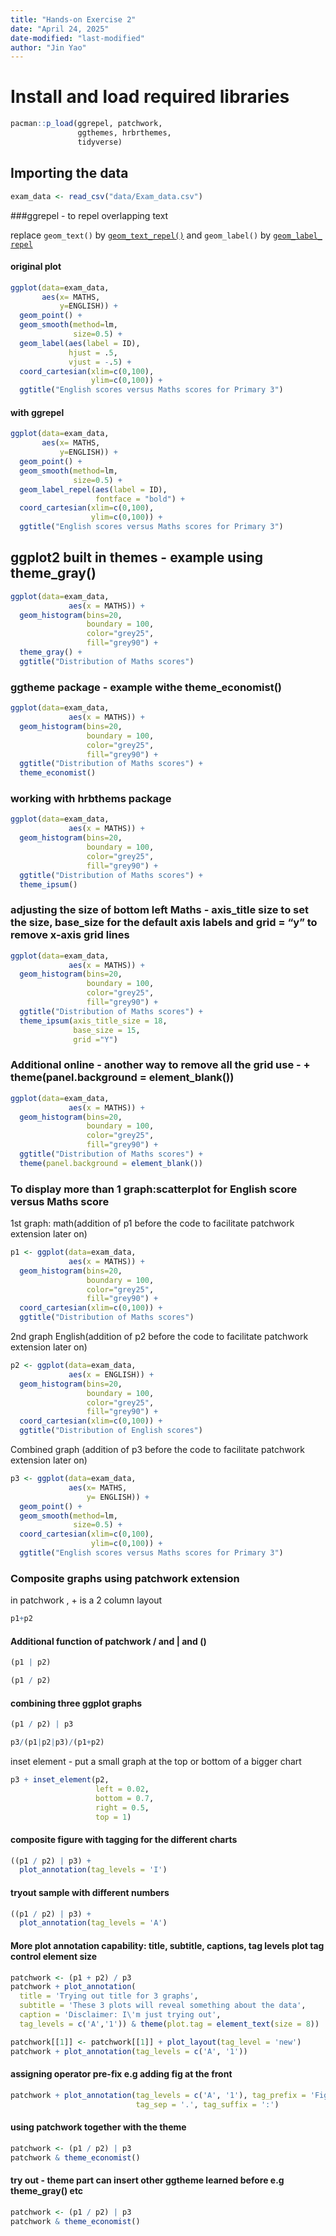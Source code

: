 ```yaml
---
title: "Hands-on Exercise 2"
date: "April 24, 2025"
date-modified: "last-modified"
author: "Jin Yao"
---
```


# Install and load required libraries

```r
pacman::p_load(ggrepel, patchwork, 
               ggthemes, hrbrthemes,
               tidyverse) 
```

## Importing the data

```r
exam_data <- read_csv("data/Exam_data.csv")
```

###ggrepel - to repel overlapping text

replace `geom_text()` by [`geom_text_repel()`](https://ggrepel.slowkow.com/reference/geom_text_repel.html) and `geom_label()` by [`geom_label_repel`](https://ggrepel.slowkow.com/reference/geom_text_repel.html)

#### original plot

```r
ggplot(data=exam_data, 
       aes(x= MATHS, 
           y=ENGLISH)) +
  geom_point() +
  geom_smooth(method=lm, 
              size=0.5) +  
  geom_label(aes(label = ID), 
             hjust = .5, 
             vjust = -.5) +
  coord_cartesian(xlim=c(0,100),
                  ylim=c(0,100)) +
  ggtitle("English scores versus Maths scores for Primary 3")
```

#### with ggrepel

```r
ggplot(data=exam_data, 
       aes(x= MATHS, 
           y=ENGLISH)) +
  geom_point() +
  geom_smooth(method=lm, 
              size=0.5) +  
  geom_label_repel(aes(label = ID), 
                   fontface = "bold") +
  coord_cartesian(xlim=c(0,100),
                  ylim=c(0,100)) +
  ggtitle("English scores versus Maths scores for Primary 3")
```

## ggplot2 built in themes - example using theme_gray()

```r
ggplot(data=exam_data, 
             aes(x = MATHS)) +
  geom_histogram(bins=20, 
                 boundary = 100,
                 color="grey25", 
                 fill="grey90") +
  theme_gray() +
  ggtitle("Distribution of Maths scores") 
```

### ggtheme package - example withe theme_economist()

```r
ggplot(data=exam_data, 
             aes(x = MATHS)) +
  geom_histogram(bins=20, 
                 boundary = 100,
                 color="grey25", 
                 fill="grey90") +
  ggtitle("Distribution of Maths scores") +
  theme_economist()
```

### working with hrbthems package

```r
ggplot(data=exam_data, 
             aes(x = MATHS)) +
  geom_histogram(bins=20, 
                 boundary = 100,
                 color="grey25", 
                 fill="grey90") +
  ggtitle("Distribution of Maths scores") +
  theme_ipsum()
```
### adjusting the size of bottom left Maths - axis_title size to set the size, base_size for the default axis labels and grid = "y" to remove x-axis grid lines 

```r
ggplot(data=exam_data, 
             aes(x = MATHS)) +
  geom_histogram(bins=20, 
                 boundary = 100,
                 color="grey25", 
                 fill="grey90") +
  ggtitle("Distribution of Maths scores") +
  theme_ipsum(axis_title_size = 18,
              base_size = 15,
              grid ="Y")
```

### Additional online - another way to remove all the grid use - + theme(panel.background = element_blank())
```r
ggplot(data=exam_data, 
             aes(x = MATHS)) +
  geom_histogram(bins=20, 
                 boundary = 100,
                 color="grey25", 
                 fill="grey90") +
  ggtitle("Distribution of Maths scores") +
  theme(panel.background = element_blank())
```


### To display more than 1 graph:scatterplot for English score versus Maths score

1st graph: math(addition of p1 before the code to facilitate patchwork extension later on)
```r
p1 <- ggplot(data=exam_data, 
             aes(x = MATHS)) +
  geom_histogram(bins=20, 
                 boundary = 100,
                 color="grey25", 
                 fill="grey90") + 
  coord_cartesian(xlim=c(0,100)) +
  ggtitle("Distribution of Maths scores")
```


2nd graph English(addition of p2 before the code to facilitate patchwork extension later on)
```r
p2 <- ggplot(data=exam_data, 
             aes(x = ENGLISH)) +
  geom_histogram(bins=20, 
                 boundary = 100,
                 color="grey25", 
                 fill="grey90") +
  coord_cartesian(xlim=c(0,100)) +
  ggtitle("Distribution of English scores")
```

Combined graph (addition of p3 before the code to facilitate patchwork extension later on)
```r
p3 <- ggplot(data=exam_data, 
             aes(x= MATHS, 
                 y= ENGLISH)) +
  geom_point() +
  geom_smooth(method=lm, 
              size=0.5) +  
  coord_cartesian(xlim=c(0,100),
                  ylim=c(0,100)) +
  ggtitle("English scores versus Maths scores for Primary 3")
```

### Composite graphs using patchwork extension

in patchwork , + is a 2 column layout
```r
p1+p2
```
#### Additional function of patchwork / and | and ()

```r
(p1 | p2)
```

```r
(p1 / p2)
```

#### combining three ggplot graphs 
```r
(p1 / p2) | p3
```
 

 
```r
p3/(p1|p2|p3)/(p1+p2)
```
 
 
inset element - put a small graph at the top or bottom of a bigger chart
```r
p3 + inset_element(p2, 
                   left = 0.02, 
                   bottom = 0.7, 
                   right = 0.5, 
                   top = 1)
``` 

#### composite figure with tagging for the different charts
```r
((p1 / p2) | p3) + 
  plot_annotation(tag_levels = 'I')
```

#### tryout sample with different numbers 
```r
((p1 / p2) | p3) + 
  plot_annotation(tag_levels = 'A')
```
#### More plot annotation capability: title, subtitle, captions, tag levels plot tag control element size
```r
patchwork <- (p1 + p2) / p3
patchwork + plot_annotation(
  title = 'Trying out title for 3 graphs',
  subtitle = 'These 3 plots will reveal something about the data',
  caption = 'Disclaimer: I\'m just trying out',
  tag_levels = c('A','1')) & theme(plot.tag = element_text(size = 8))
``` 
```r
patchwork[[1]] <- patchwork[[1]] + plot_layout(tag_level = 'new')
patchwork + plot_annotation(tag_levels = c('A', '1'))
```


#### assigning operator pre-fix e.g adding fig at the front
```r
patchwork + plot_annotation(tag_levels = c('A', '1'), tag_prefix = 'Fig. ',
                            tag_sep = '.', tag_suffix = ':')
```





#### using patchwork together with the theme
 
```r
patchwork <- (p1 / p2) | p3
patchwork & theme_economist()
``` 

#### try out - theme part can insert other ggtheme learned before e.g theme_gray() etc

```r
patchwork <- (p1 / p2) | p3
patchwork & theme_economist()
``` 
